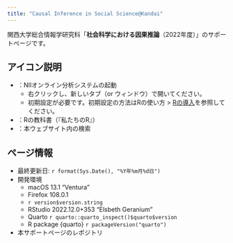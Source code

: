 ```yaml
---
title: "Causal Inference in Social Science@Kandai"
---
```


関西大学総合情報学研究科「**社会科学における因果推論**（2022年度）」のサポートページです。

:::{.callout-tip}
## アイコン説明

* <a href="https://jupyter.cs.rcos.nii.ac.jp/" target="_blank"><i class="bi bi-terminal"></i></a>：NIIオンライン分析システムの起動
   * 右クリックし、新しいタブ（or ウィンドウ）で開いてください。
   * 初期設定が必要です。初期設定の方法はRの使い方 > [Rの導入](intro/install.html)を参照してください。
* <a href="https://www.jaysong.net/RBook/" target="_blank"><i class="bi bi-book"></i></a>：Rの教科書（『私たちのR』）
* <i class="bi bi-search"></i>：本ウェブサイト内の検索
:::

:::{.callout-note}
## ページ情報

* 最終更新日: `r format(Sys.Date(), "%Y年%m月%d日")`
* 開発環境
   * macOS 13.1 “Ventura”
   * Firefox 108.0.1
   * `r version$version.string`
   * RStudio 2022.12.0+353 "Elsbeth Geranium"
   * Quarto `r quarto::quarto_inspect()$quarto$version`
   * R package {quarto} `r packageVersion("quarto")`
* 本サポートページのレポジトリ<a href="https://github.com/JaehyunSong/kandai-ci" target="_blank"><i class="bi bi-github"></i></a>
:::
